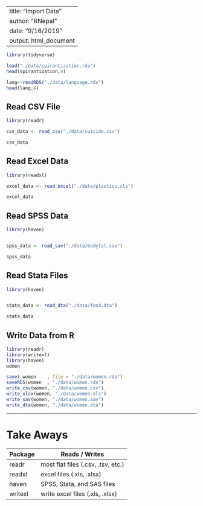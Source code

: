 --
title: "Import Data"
author: "RNepal"
date: "9/16/2019"
output: html_document
---

<!-- This file is provided in Data Analysis with R bootcamp by R Nepal (www.rugnepal.org) -->


```r
library(tidyverse)

```
```r
load("./data/spirantization.rda")
head(spirantization,4)

lang<-readRDS("./data/language.rds")
head(lang,4)
```

## Read CSV File


```r
library(readr)

csv_data <- read_csv("./data/suicide.csv")

csv_data
```


## Read Excel Data


```r

library(readxl)

excel_data <- read_excel("./data/plastics.xls")

excel_data
```


## Read SPSS Data


```r
library(haven)


spss_data <- read_sav("./data/bodyfat.sav")

spss_data
```


## Read Stata Files


```r
library(haven)


stata_data <- read_dta("./data/food.dta")

stata_data
```

## Write Data from R


```r
library(readr)
library(writexl)
library(haven)
women
```

```r
save( women    , file = "./data/women.rda")
saveRDS(women  , "./data/women.rds")
write_csv(women, "./data/women.csv")
write_xlsx(women, "./data/women.xls")
write_sav(women, "./data/women.sav")
write_dta(women, "./data/women.dta")
```



***

# Take Aways

Package                   | Reads / Writes
------------------------- | -----------------------------------
readr                     | most flat files (.csv, .tsv, etc.)
readxl                    | excel files (.xls, .xlsx)
haven                     | SPSS, Stata, and SAS files
writexl                   | write excel files (.xls, .xlsx)
